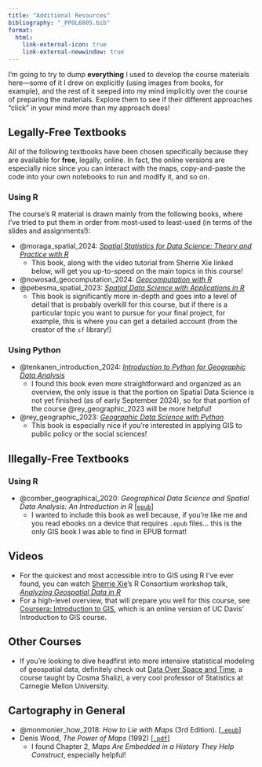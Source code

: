 ```yaml
---
title: "Additional Resources"
bibliography: "_PPOL6805.bib"
format:
  html:
    link-external-icon: true
    link-external-newwindow: true
---
```


I'm going to try to dump **everything** I used to develop the course materials here---some of it I drew on explicitly (using images from books, for example), and the rest of it seeped into my mind implicitly over the course of preparing the materials. Explore them to see if their different approaches "click" in your mind more than my approach does!

## Legally-Free Textbooks

All of the following textbooks have been chosen specifically because they are available for **free**, legally, online. In fact, the online versions are especially nice since you can interact with the maps, copy-and-paste the code into your own notebooks to run and modify it, and so on.

### Using R

The course's R material is drawn mainly from the following books, where I've tried to put them in order from most-used to least-used (in terms of the slides and assignments!):

* @moraga_spatial_2024: [*Spatial Statistics for Data Science: Theory and Practice with R*](https://www.paulamoraga.com/book-spatial/){target='_blank'}
  * This book, along with the video tutorial from Sherrie Xie linked below, will get you up-to-speed on the main topics in this course!
* @nowosad_geocomputation_2024: *[Geocomputation with R](https://r.geocompx.org/preface){target='_blank'}*
* @pebesma_spatial_2023: *[Spatial Data Science with Applications in R](https://r-spatial.org/book/){target='_blank'}*
  * This book is significantly more in-depth and goes into a level of detail that is probably overkill for this course, but if there is a particular topic you want to pursue for your final project, for example, this is where you can get a detailed account (from the creator of the `sf` library!)

### Using Python

* @tenkanen_introduction_2024: *[Introduction to Python for Geographic Data Analysis](https://pythongis.org/){target='_blank'}*
  * I found this book even more straightforward and organized as an overview, the only issue is that the portion on Spatial Data Science is not yet finished (as of early September 2024), so for that portion of the course @rey_geographic_2023 will be more helpful!
* @rey_geographic_2023: *[Geographic Data Science with Python](https://geographicdata.science/book/intro.html){target='_blank'}*
  * This book is especially nice if you're interested in applying GIS to public policy or the social sciences!

## Illegally-Free Textbooks

### Using R

* @comber_geographical_2020: *Geographical Data Science and Spatial Data Analysis: An Introduction in R* \[[`epub`](https://www.dropbox.com/scl/fi/rv7nr0v9276pvt4a0w32q/Lex-Comber-Geographical-Data-Science-and-Spatial-Data-Analysis_-An-Introduction-in-R.epub?rlkey=b2naf1aipbte9qng1z7x7x0v0&dl=1){target='_blank'}\]
  * I wanted to include this book as well because, if you're like me and you read ebooks on a device that requires `.epub` files... this is the only GIS book I was able to find in EPUB format!

## Videos

* For the quickest and most accessible intro to GIS using R I've ever found, you can watch [Sherrie Xie](https://www.med.upenn.edu/apps/faculty/index.php/g275/p8649466){target='_blank'}'s R Consortium workshop talk, [*Analyzing Geospatial Data in R*](https://www.youtube.com/watch?v=DD7bXonh-_E){target='_blank'}
* For a high-level overview, that will prepare you well for this course, see [Coursera: Introduction to GIS](https://www.coursera.org/learn/gis/lecture/S0HxB/why-gis-is-awesome){target='_blank'}, which is an online version of UC Davis' Introduction to GIS course.

## Other Courses

* If you're looking to dive headfirst into more intensive statistical modeling of geospatial data, definitely check out [Data Over Space and Time](https://www.stat.cmu.edu/~cshalizi/dst/20/){target='_blank'}, a course taught by Cosma Shalizi, a very cool professor of Statistics at Carnegie Mellon University.

## Cartography in General

* @monmonier_how_2018: *How to Lie with Maps* (3rd Edition). \[[`.epub`](https://www.dropbox.com/scl/fi/6sb9hzp2ttugi9s6n5bnu/How-to-Lie-with-Maps_Mark-Monmonier.epub?rlkey=wx8yfep9rvhtsyldje5gdzp1t&dl=1){target='_blank'}\]
* Denis Wood, *The Power of Maps* (1992) \[[`.pdf`](https://www.dropbox.com/s/lpu5xsrip7oinir/Denis%20Wood%20%26%20John%20Fels%20-%20The%20power%20of%20maps%20%281992%2C%20The%20Guilford%20Press%29%20-%20libgen.li.pdf?dl=0){target='_blank'}\]
  * I found Chapter 2, *Maps Are Embedded in a History They Help Construct*, especially helpful!
